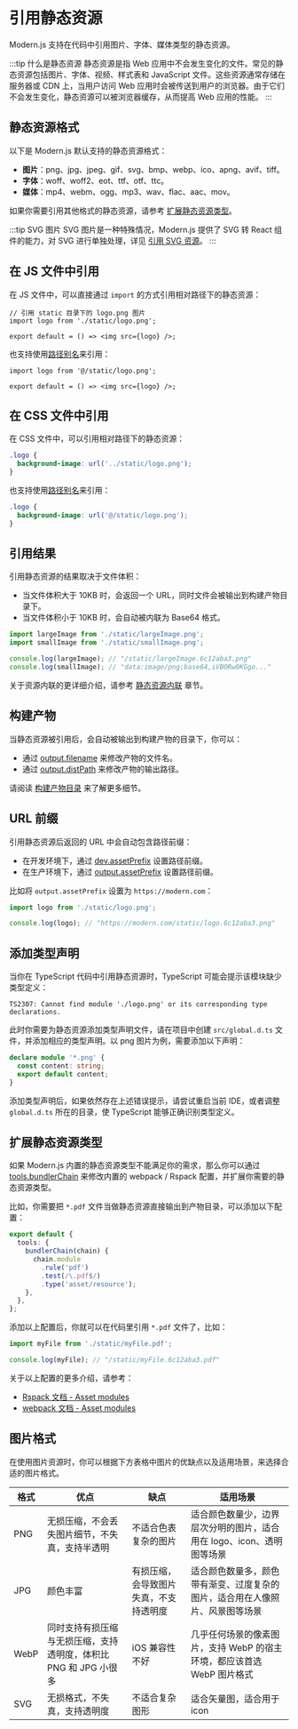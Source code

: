 # 引用静态资源

Modern.js 支持在代码中引用图片、字体、媒体类型的静态资源。

:::tip 什么是静态资源
静态资源是指 Web 应用中不会发生变化的文件。常见的静态资源包括图片、字体、视频、样式表和 JavaScript 文件。这些资源通常存储在服务器或 CDN 上，当用户访问 Web 应用时会被传送到用户的浏览器。由于它们不会发生变化，静态资源可以被浏览器缓存，从而提高 Web 应用的性能。
:::

## 静态资源格式

以下是 Modern.js 默认支持的静态资源格式：

- **图片**：png、jpg、jpeg、gif、svg、bmp、webp、ico、apng、avif、tiff。
- **字体**：woff、woff2、eot、ttf、otf、ttc。
- **媒体**：mp4、webm、ogg、mp3、wav、flac、aac、mov。

如果你需要引用其他格式的静态资源，请参考 [扩展静态资源类型](#扩展静态资源类型)。

:::tip SVG 图片
SVG 图片是一种特殊情况，Modern.js 提供了 SVG 转 React 组件的能力，对 SVG 进行单独处理，详见 [引用 SVG 资源](/guides/basic-features/static-assets/svg-assets.html)。
:::

## 在 JS 文件中引用

在 JS 文件中，可以直接通过 `import` 的方式引用相对路径下的静态资源：

```tsx
// 引用 static 目录下的 logo.png 图片
import logo from './static/logo.png';

export default = () => <img src={logo} />;
```

也支持使用[路径别名](/guides/basic-features/alias.html)来引用：

```tsx
import logo from '@/static/logo.png';

export default = () => <img src={logo} />;
```

## 在 CSS 文件中引用

在 CSS 文件中，可以引用相对路径下的静态资源：

```css
.logo {
  background-image: url('../static/logo.png');
}
```

也支持使用[路径别名](/guides/basic-features/alias.html)来引用：

```css
.logo {
  background-image: url('@/static/logo.png');
}
```

## 引用结果

引用静态资源的结果取决于文件体积：

- 当文件体积大于 10KB 时，会返回一个 URL，同时文件会被输出到构建产物目录下。
- 当文件体积小于 10KB 时，会自动被内联为 Base64 格式。

```js
import largeImage from './static/largeImage.png';
import smallImage from './static/smallImage.png';

console.log(largeImage); // "/static/largeImage.6c12aba3.png"
console.log(smallImage); // "data:image/png;base64,iVBORw0KGgo..."
```

关于资源内联的更详细介绍，请参考 [静态资源内联](/guides/advanced-features/page-performance/inline-assets) 章节。

## 构建产物

当静态资源被引用后，会自动被输出到构建产物的目录下，你可以：

- 通过 [output.filename](/configure/app/output/filename) 来修改产物的文件名。
- 通过 [output.distPath](/configure/app/output/dist-path) 来修改产物的输出路径。

请阅读 [构建产物目录](/guides/basic-features/output-files) 来了解更多细节。

## URL 前缀

引用静态资源后返回的 URL 中会自动包含路径前缀：

- 在开发环境下，通过 [dev.assetPrefix](/configure/app/dev/asset-prefix) 设置路径前缀。
- 在生产环境下，通过 [output.assetPrefix](/configure/app/output/asset-prefix) 设置路径前缀。

比如将 `output.assetPrefix` 设置为 `https://modern.com`：

```js
import logo from './static/logo.png';

console.log(logo); // "https://modern.com/static/logo.6c12aba3.png"
```

## 添加类型声明

当你在 TypeScript 代码中引用静态资源时，TypeScript 可能会提示该模块缺少类型定义：

```
TS2307: Cannot find module './logo.png' or its corresponding type declarations.
```

此时你需要为静态资源添加类型声明文件，请在项目中创建 `src/global.d.ts` 文件，并添加相应的类型声明。以 png 图片为例，需要添加以下声明：

```ts title="src/global.d.ts"
declare module '*.png' {
  const content: string;
  export default content;
}
```

添加类型声明后，如果依然存在上述错误提示，请尝试重启当前 IDE，或者调整 `global.d.ts` 所在的目录，使 TypeScript 能够正确识别类型定义。

## 扩展静态资源类型

如果 Modern.js 内置的静态资源类型不能满足你的需求，那么你可以通过 [tools.bundlerChain](/configure/app/tools/bundler-chain) 来修改内置的 webpack / Rspack 配置，并扩展你需要的静态资源类型。

比如，你需要把 `*.pdf` 文件当做静态资源直接输出到产物目录，可以添加以下配置：

```ts
export default {
  tools: {
    bundlerChain(chain) {
      chain.module
        .rule('pdf')
        .test(/\.pdf$/)
        .type('asset/resource');
    },
  },
};
```

添加以上配置后，你就可以在代码里引用 `*.pdf` 文件了，比如：

```js
import myFile from './static/myFile.pdf';

console.log(myFile); // "/static/myFile.6c12aba3.pdf"
```

关于以上配置的更多介绍，请参考：

- [Rspack 文档 - Asset modules](https://www.rspack.dev/guide/asset-module.html#asset-modules)
- [webpack 文档 - Asset modules](https://webpack.js.org/guides/asset-modules/)

## 图片格式

在使用图片资源时，你可以根据下方表格中图片的优缺点以及适用场景，来选择合适的图片格式。

| 格式 | 优点                                                             | 缺点                                   | 适用场景                                                                     |
| ---- | ---------------------------------------------------------------- | -------------------------------------- | ---------------------------------------------------------------------------- |
| PNG  | 无损压缩，不会丢失图片细节，不失真，支持半透明                   | 不适合色表复杂的图片                   | 适合颜色数量少，边界层次分明的图片，适合用在 logo、icon、透明图等场景        |
| JPG  | 颜色丰富                                                         | 有损压缩，会导致图片失真，不支持透明度 | 适合颜色数量多，颜色带有渐变、过度复杂的图片，适合用在人像照片、风景图等场景 |
| WebP | 同时支持有损压缩与无损压缩，支持透明度，体积比 PNG 和 JPG 小很多 | iOS 兼容性不好                         | 几乎任何场景的像素图片，支持 WebP 的宿主环境，都应该首选 WebP 图片格式       |
| SVG  | 无损格式，不失真，支持透明度                                      | 不适合复杂图形                         | 适合矢量图，适合用于 icon                                                     |
